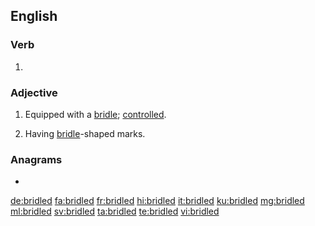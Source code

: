 ==English==

===Verb===
{{head|en|verb form}}

# {{en-past of|bridle}}

===Adjective===
{{en-adj}}

# Equipped with a [[bridle]]; [[controlled]].
# {{lb|en|chiefly|_|ornithology}} Having [[bridle]]-shaped marks.

===Anagrams===
* {{l|en|briddle}}

[[de:bridled]]
[[fa:bridled]]
[[fr:bridled]]
[[hi:bridled]]
[[it:bridled]]
[[ku:bridled]]
[[mg:bridled]]
[[ml:bridled]]
[[sv:bridled]]
[[ta:bridled]]
[[te:bridled]]
[[vi:bridled]]